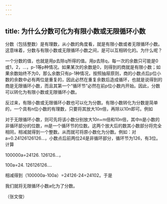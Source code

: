 ```yaml
---
---
---
```

title: 为什么分数可化为有限小数或无限循环小数
---




分数（包括整数）是有理数，从小数的角度看，就是有限小数或者无限循环小数。这意味着，分数与有限小数或无限循环小数之间，是可以互相转化的。为什么呢？

一个分数的值，也就是用p去除q所得的值。用p去除q，每一次的余数只可能是0或1，2，…，p-1等p种情况。如果某次的余数是0，则得到的商就是有限小数；如果余数始终不为0，那么余数只有p-1种情况，按照抽屉原则，商的小数点后p位小数的余数中必有两位是重复的，因此必然在重复余数后造成循环，也就是说得到的商是无限循环小数，而且其第一个“循环节”必然在前p位小数内开始。因此，分数可以转化为有限小数或无限循环小数。

反过来，有限小数或无限循环小数也可以化为分数。有限小数转化为分数是简单的，一个具有n位小数的有理数，只要将其放大10n倍，再除以10n即可。例如



对于无限循环小数，则可先将该小数分别放大10n+m倍和10n倍，其中n是小数的非循环部分的位数，m是一个循环节的位数。这两个放大后的数其小数部分将完全相同，相减就得到一个整数。从而就可将原小数化为分数。例如：对a=0.24126126126…，小数点后前两位24是非循环部分，循环节为126，有3位。计算

100000a=24126. 126126…，

100a=24. 126126126….

相减得到（100000a-100a）=24126-24=24102。于是



我们就将无限循环小数a化为了分数。

（张文俊）